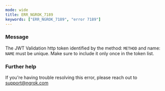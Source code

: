 ```yaml
---
mode: wide
title: ERR_NGROK_7189
keywords: ["ERR_NGROK_7189", "error 7189"]
---
```



### Message

The JWT Validation http token identified by the method: `METHOD` and name: `NAME` must be unique. Make sure to include it only once in the token list.

<ErrorDetails />

### Further help

If you're having trouble resolving this error, please reach out to [support@ngrok.com](mailto:support@ngrok.com?subject=Help%20with%20ERR_NGROK_7189)
